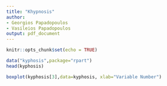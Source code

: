 ```yaml
---
title: "Khypnosis"
author:
- Georgios Papadopoulos
- Vasileios Papadopoulos
output: pdf_document
---
```


```r
knitr::opts_chunk$set(echo = TRUE)
```


```r
data("kyphosis",package="rpart")
head(kyphosis)
```

```r
boxplot(kyphosis[3],data=kyphosis, xlab="Variable Number")
```


